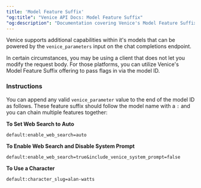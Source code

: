 ```yaml
---
title: 'Model Feature Suffix'
"og:title": "Venice API Docs: Model Feature Suffix"
"og:description": "Documentation covering Venice's Model Feature Suffix feature."
---
```


Venice supports additional capabilities within it's models that can be powered by the `venice_parameters` input on the chat completions endpoint.

In certain circumstances, you may be using a client that does not let you modify the request body. For those platforms, you can utilize Venice's Model Feature Suffix offering to pass flags in via the model ID.

### Instructions

You can append any valid `venice_parameter` value to the end of the model ID as follows. These feature suffix should follow the model name with a `:` and you can chain multiple features together:

**To Set Web Search to Auto**
```
default:enable_web_search=auto
```

**To Enable Web Search and Disable System Prompt**
```
default:enable_web_search=true&include_venice_system_prompt=false
```

**To Use a Character**
```
default:character_slug=alan-watts
```
